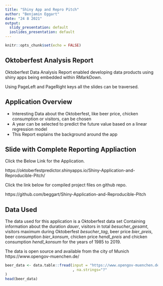 ```yaml
---
title: "Shiny App and Repro Pitch"
author: "Benjamin Eggart"
date: "24 8 2021"
output:
  slidy_presentation: default
  ioslides_presentation: default
---
```


```r
knitr::opts_chunk$set(echo = FALSE)
```

## Oktoberfest Analysis Report

Oktoberfest Data Analysis Report enabled developing data products using shiny apps being embedded within RMarkDown.

Using PageLeft and PageRight keys all the slides can be traversed.

## Application Overview

- Interesting Data about the Oktoberfest, like beer price, chicken consumption or visitors, can be chosen
- A year can be selected to predict the future value based on a linear regression model
- This Report explains the background around the app


## Slide with Complete Reporting Appliaction

Click the Below Link for the Application.

https://oktoberfestpredictor.shinyapps.io/Shiny-Application-and-Reproducible-Pitch/

Click the link below for compiled project files on github repo.

https://github.com/beggart/Shiny-Application-and-Reproducible-Pitch

## Data Used
The data used for this application is a Oktoberfest data set Containing information about the duration *dauer*, visitors in total *besucher_gesamt*, visitors maximum during Oktoberfest *besucher_tag*, beer price *bier_preis*, beer consumption *bier_konsum*, chicken price *hendl_preis* and chicken consumption *hendl_konsum* for the years of 1985 to 2019.

The data is open source and available from the city of Munich https://www.opengov-muenchen.de/ 

```r
beer_data <- data.table::fread(input = "https://www.opengov-muenchen.de/dataset/8d6c8251-7956-4f92-8c96-f79106aab828/resource/e0f664cf-6dd9-4743-bd2b-81a8b18bd1d2/download/oktoberfestgesamt19852019.csv"
                               , na.strings="?"
)
head(beer_data)
```

